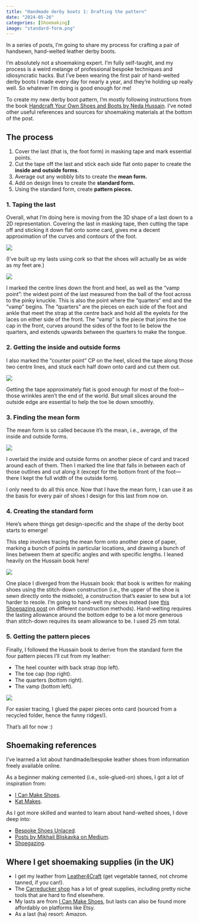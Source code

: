 ```yaml
---
title: "Handmade derby boots 1: Drafting the pattern"
date: "2024-05-26"
categories: [Shoemaking]
image: "standard-form.png"
---
```


In a series of posts, I'm going to share my process for crafting a pair of handsewn, hand-welted leather derby boots.

I'm absolutely not a shoemaking expert.
I'm fully self-taught, and my process is a weird melange of professional bespoke techniques and idiosyncratic hacks.
But I've been wearing the first pair of hand-welted derby boots I made every day for nearly a year, and they're holding up really well.
So whatever I'm doing is good enough for me!

To create my new derby boot pattern, I'm mostly following instructions from the book [Handcraft Your Own Shoes and Boots by Neda Hussain](https://secondskinblog.com/shoe-and-boot-making-book/).
I've noted other useful references and sources for shoemaking materials at the bottom of the post.


## The process

1. Cover the last (that is, the foot form) in masking tape and mark essential points.
2. Cut the tape off the last and stick each side flat onto paper to create the **inside and outside forms**.
3. Average out any wobbly bits to create the **mean form.**
4. Add on design lines to create the **standard form.**
5. Using the standard form, create **pattern pieces.**



### 1. Taping the last

Overall, what I'm doing here is moving from the 3D shape of a last down to a 2D representation.
Covering the last in masking tape, then cutting the tape off and sticking it down flat onto some card, gives me a decent approximation of the curves and contours of the foot.

![](lasts.png){fig-align="center"}

(I've built up my lasts using cork so that the shoes will actually be as wide as my feet are.)

![](last-inside.png){fig-align="center"}

I marked the centre lines down the front and heel, as well as the "vamp point": the widest point of the last measured from the ball of the foot across to the pinky knuckle.
This is also the point where the "quarters" end and the "vamp" begins.
The "quarters" are the pieces on each side of the foot and ankle that meet the strap at the centre back and hold all the eyelets for the laces on either side of the front.
The "vamp" is the piece that joins the toe cap in the front, curves around the sides of the foot to lie below the quarters, and extends upwards between the quarters to make the tongue.

### 2. Getting the inside and outside forms

I also marked the "counter point" CP on the heel, sliced the tape along those two centre lines, and stuck each half down onto card and cut them out.

![](inside-outside-forms.png){fig-align="center"}

Getting the tape approximately flat is good enough for most of the foot—those wrinkles aren't the end of the world.
But small slices around the outside edge are essential to help the toe lie down smoothly.


### 3. Finding the mean form

The mean form is so called because it's the mean, i.e., average, of the inside and outside forms.

![](mean-form.png){fig-align="center"}

I overlaid the inside and outside forms on another piece of card and traced around each of them.
Then I marked the line that falls in between each of those outlines and cut along it (except for the bottom front of the foot—there I kept the full width of the outside form).

I only need to do all this once.
Now that I have the mean form, I can use it as the basis for every pair of shoes I design for this last from now on.


### 4. Creating the standard form

Here's where things get design-specific and the shape of the derby boot starts to emerge!

This step involves tracing the mean form onto another piece of paper, marking a bunch of points in particular locations, and drawing a bunch of lines between them at specific angles and with specific lengths.
I leaned heavily on the Hussain book here!

![](standard-form.png){fig-align="center"}

One place I diverged from the Hussain book: that book is written for making shoes using the stitch-down construction (i.e., the upper of the shoe is sewn directly onto the midsole), a construction that's easier to sew but a lot harder to resole.
I'm going to hand-welt my shoes instead (see [this Shoegazing post](https://shoegazing.com/2015/08/15/guide-methods-of-shoe-construction/) on different construction methods).
Hand-welting requires the lasting allowance around the bottom edge to be a lot more generous than stitch-down requires its seam allowance to be.
I used 25 mm total.


### 5. Getting the pattern pieces

Finally, I followed the Hussain book to derive from the standard form the four pattern pieces I'll cut from my leather:

- The heel counter with back strap (top left).
- The toe cap (top right).
- The quarters (bottom right).
- The vamp (bottom left).

![](patt-pcs.png){fig-align="center"}

For easier tracing, I glued the paper pieces onto card (sourced from a recycled folder, hence the funny ridges!).

That's all for now :)


## Shoemaking references

I've learned a lot about handmade/bespoke leather shoes from information freely available online.

As a beginner making cemented (i.e., sole-glued-on) shoes, I got a lot of inspiration from:

- [I Can Make Shoes](https://icanmakeshoes.com).
- [Kat Makes](https://www.katmakes.com/blog/category/Shoemaking).


As I got more skilled and wanted to learn about hand-welted shoes, I dove deep into:

- [Bespoke Shoes Unlaced](https://carreducker.blogspot.com).
- [Posts by Mikhail Bliskavka on Medium](https://mbliskavka.medium.com).
- [Shoegazing](https://shoegazing.com).


## Where I get shoemaking supplies (in the UK)

- I get my leather from [Leather4Craft](http://leather4craft.co.uk) (get vegetable tanned, not chrome tanned, if you can!).
- The [Carreducker shop](https://www.carreducker.com/shoe-making-shop/) has a lot of great supplies, including pretty niche tools that are hard to find elsewhere.
- My lasts are from [I Can Make Shoes](https://icanmakeshoes.com/collections/all-products), but lasts can also be found more affordably on platforms like Etsy.
- As a last (ha) resort: Amazon.

